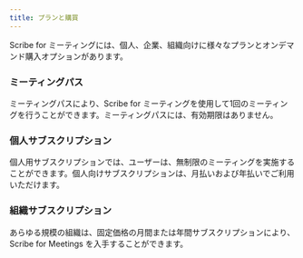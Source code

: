 ```yaml
---
title: プランと購買
---
```



Scribe for ミーティングには、個人、企業、組織向けに様々なプランとオンデマンド購入オプションがあります。

### ミーティングパス

ミーティングパスにより、Scribe for ミーティングを使用して1回のミーティングを行うことができます。ミーティングパスには、有効期限はありません。

### 個人サブスクリプション

個人用サブスクリプションでは、ユーザーは、無制限のミーティングを実施することができます。個人向けサブスクリプションは、月払いおよび年払いでご利用いただけます。

### 組織サブスクリプション

あらゆる規模の組織は、固定価格の月間または年間サブスクリプションにより、Scribe for Meetings を入手することができます。